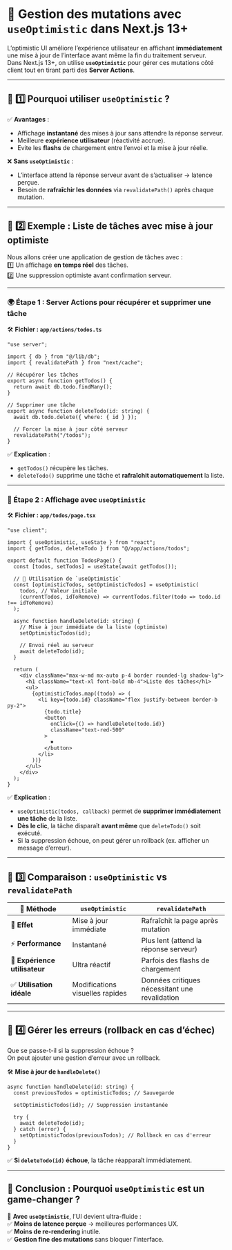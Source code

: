 # 🚀 **Gestion des mutations avec `useOptimistic` dans Next.js 13+**  

L’optimistic UI améliore l’expérience utilisateur en affichant **immédiatement** une mise à jour de l’interface avant même la fin du traitement serveur.  
Dans Next.js 13+, on utilise **`useOptimistic`** pour gérer ces mutations côté client tout en tirant parti des **Server Actions**.  

---

## **📌 1️⃣ Pourquoi utiliser `useOptimistic` ?**  

✅ **Avantages** :  
- Affichage **instantané** des mises à jour sans attendre la réponse serveur.  
- Meilleure **expérience utilisateur** (réactivité accrue).  
- Evite les **flashs** de chargement entre l’envoi et la mise à jour réelle.  

❌ **Sans `useOptimistic`** :  
- L’interface attend la réponse serveur avant de s’actualiser → latence perçue.  
- Besoin de **rafraîchir les données** via `revalidatePath()` après chaque mutation.  

---

## **📌 2️⃣ Exemple : Liste de tâches avec mise à jour optimiste**  

Nous allons créer une application de gestion de tâches avec :  
1️⃣ Un affichage **en temps réel** des tâches.  
2️⃣ Une suppression optimiste avant confirmation serveur.  

---

### **🌍 Étape 1 : Server Actions pour récupérer et supprimer une tâche**  

🛠 **Fichier : `app/actions/todos.ts`**  
```tsx
"use server";

import { db } from "@/lib/db";
import { revalidatePath } from "next/cache";

// Récupérer les tâches
export async function getTodos() {
  return await db.todo.findMany();
}

// Supprimer une tâche
export async function deleteTodo(id: string) {
  await db.todo.delete({ where: { id } });

  // Forcer la mise à jour côté serveur
  revalidatePath("/todos");
}
```

✅ **Explication** :  
- `getTodos()` récupère les tâches.  
- `deleteTodo()` supprime une tâche et **rafraîchit automatiquement** la liste.  

---

### **📌 Étape 2 : Affichage avec `useOptimistic`**  

🛠 **Fichier : `app/todos/page.tsx`**  
```tsx
"use client";

import { useOptimistic, useState } from "react";
import { getTodos, deleteTodo } from "@/app/actions/todos";

export default function TodosPage() {
  const [todos, setTodos] = useState(await getTodos());

  // 🎯 Utilisation de `useOptimistic`
  const [optimisticTodos, setOptimisticTodos] = useOptimistic(
    todos, // Valeur initiale
    (currentTodos, idToRemove) => currentTodos.filter(todo => todo.id !== idToRemove)
  );

  async function handleDelete(id: string) {
    // Mise à jour immédiate de la liste (optimiste)
    setOptimisticTodos(id);
    
    // Envoi réel au serveur
    await deleteTodo(id);
  }

  return (
    <div className="max-w-md mx-auto p-4 border rounded-lg shadow-lg">
      <h1 className="text-xl font-bold mb-4">Liste des tâches</h1>
      <ul>
        {optimisticTodos.map((todo) => (
          <li key={todo.id} className="flex justify-between border-b py-2">
            {todo.title}
            <button 
              onClick={() => handleDelete(todo.id)}
              className="text-red-500"
            >
              ✖
            </button>
          </li>
        ))}
      </ul>
    </div>
  );
}
```

✅ **Explication** :  
- `useOptimistic(todos, callback)` permet de **supprimer immédiatement une tâche** de la liste.  
- **Dès le clic**, la tâche disparaît **avant même** que `deleteTodo()` soit exécuté.  
- Si la suppression échoue, on peut gérer un rollback (ex. afficher un message d’erreur).  

---

## **📌 3️⃣ Comparaison : `useOptimistic` vs `revalidatePath`**  

| 🔹 Méthode | `useOptimistic` | `revalidatePath` |
|------------|----------------|----------------|
| 🎯 **Effet** | Mise à jour immédiate | Rafraîchit la page après mutation |
| ⚡ **Performance** | Instantané | Plus lent (attend la réponse serveur) |
| 🔄 **Expérience utilisateur** | Ultra réactif | Parfois des flashs de chargement |
| ✅ **Utilisation idéale** | Modifications visuelles rapides | Données critiques nécessitant une revalidation |

---

## **📌 4️⃣ Gérer les erreurs (rollback en cas d’échec)**  

Que se passe-t-il si la suppression échoue ?  
On peut ajouter une gestion d’erreur avec un rollback.  

🛠 **Mise à jour de `handleDelete()`**  
```tsx
async function handleDelete(id: string) {
  const previousTodos = optimisticTodos; // Sauvegarde
  
  setOptimisticTodos(id); // Suppression instantanée

  try {
    await deleteTodo(id);
  } catch (error) {
    setOptimisticTodos(previousTodos); // Rollback en cas d'erreur
  }
}
```

✅ **Si `deleteTodo(id)` échoue**, la tâche réapparaît immédiatement.  

---

## **🎯 Conclusion : Pourquoi `useOptimistic` est un game-changer ?**  

🚀 **Avec `useOptimistic`**, l’UI devient ultra-fluide :  
✅ **Moins de latence perçue** → meilleures performances UX.  
✅ **Moins de re-rendering** inutile.  
✅ **Gestion fine des mutations** sans bloquer l’interface.  
